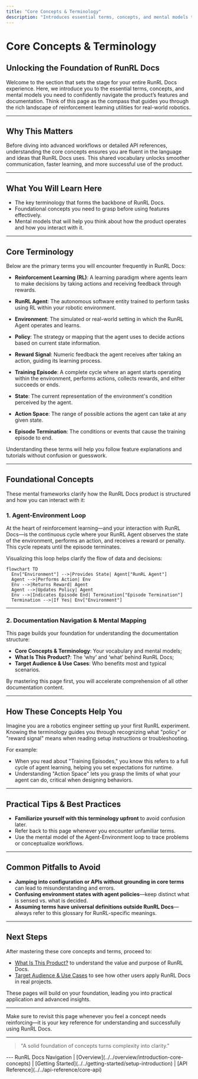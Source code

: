 ```yaml
---
title: "Core Concepts & Terminology"
description: "Introduces essential terms, concepts, and mental models that underpin product use. Prepares users for successful navigation of features and deeper documentation."
---
```


# Core Concepts & Terminology

## Unlocking the Foundation of RunRL Docs

Welcome to the section that sets the stage for your entire RunRL Docs experience. Here, we introduce you to the essential terms, concepts, and mental models you need to confidently navigate the product’s features and documentation. Think of this page as the compass that guides you through the rich landscape of reinforcement learning utilities for real-world robotics.

---

## Why This Matters

Before diving into advanced workflows or detailed API references, understanding the core concepts ensures you are fluent in the language and ideas that RunRL Docs uses. This shared vocabulary unlocks smoother communication, faster learning, and more successful use of the product.


---

## What You Will Learn Here

- The key terminology that forms the backbone of RunRL Docs.
- Foundational concepts you need to grasp before using features effectively.
- Mental models that will help you think about how the product operates and how you interact with it.


---

## Core Terminology

Below are the primary terms you will encounter frequently in RunRL Docs:

- **Reinforcement Learning (RL)**: A learning paradigm where agents learn to make decisions by taking actions and receiving feedback through rewards.

- **RunRL Agent**: The autonomous software entity trained to perform tasks using RL within your robotic environment.

- **Environment**: The simulated or real-world setting in which the RunRL Agent operates and learns.

- **Policy**: The strategy or mapping that the agent uses to decide actions based on current state information.

- **Reward Signal**: Numeric feedback the agent receives after taking an action, guiding its learning process.

- **Training Episode**: A complete cycle where an agent starts operating within the environment, performs actions, collects rewards, and either succeeds or ends.

- **State**: The current representation of the environment's condition perceived by the agent.

- **Action Space**: The range of possible actions the agent can take at any given state.

- **Episode Termination**: The conditions or events that cause the training episode to end.


<Note>
Understanding these terms will help you follow feature explanations and tutorials without confusion or guesswork.
</Note>


---

## Foundational Concepts

These mental frameworks clarify how the RunRL Docs product is structured and how you can interact with it:

### 1. Agent-Environment Loop

At the heart of reinforcement learning—and your interaction with RunRL Docs—is the continuous cycle where your RunRL Agent observes the state of the environment, performs an action, and receives a reward or penalty. This cycle repeats until the episode terminates.

Visualizing this loop helps clarify the flow of data and decisions:

```mermaid
flowchart TD
  Env["Environment"] -->|Provides State| Agent["RunRL Agent"]
  Agent -->|Performs Action| Env
  Env -->|Returns Reward| Agent
  Agent -->|Updates Policy| Agent
  Env -->|Indicates Episode End| Termination["Episode Termination"]
  Termination -->|If Yes| Env["Environment"]
```

---

### 2. Documentation Navigation & Mental Mapping

This page builds your foundation for understanding the documentation structure:

- **Core Concepts & Terminology**: Your vocabulary and mental models;
- **What Is This Product?**: The ‘why’ and ‘what’ behind RunRL Docs;
- **Target Audience & Use Cases**: Who benefits most and typical scenarios.

By mastering this page first, you will accelerate comprehension of all other documentation content.


---

## How These Concepts Help You

Imagine you are a robotics engineer setting up your first RunRL experiment. Knowing the terminology guides you through recognizing what "policy" or "reward signal" means when reading setup instructions or troubleshooting.

For example:

- When you read about "Training Episodes," you know this refers to a full cycle of agent learning, helping you set expectations for runtime.
- Understanding "Action Space" lets you grasp the limits of what your agent can do, critical when designing behaviors.


---

## Practical Tips & Best Practices

- **Familiarize yourself with this terminology upfront** to avoid confusion later.
- Refer back to this page whenever you encounter unfamiliar terms.
- Use the mental model of the Agent-Environment loop to trace problems or conceptualize workflows.


---

## Common Pitfalls to Avoid

- **Jumping into configuration or APIs without grounding in core terms** can lead to misunderstanding and errors.
- **Confusing environment states with agent policies**—keep distinct what is sensed vs. what is decided.
- **Assuming terms have universal definitions outside RunRL Docs**—always refer to this glossary for RunRL-specific meanings.


---

## Next Steps

After mastering these core concepts and terms, proceed to:

- [What Is This Product?](../introduction-core-concepts/product-intro-value) to understand the value and purpose of RunRL Docs.
- [Target Audience & Use Cases](../introduction-core-concepts/target-audience-use-cases) to see how other users apply RunRL Docs in real projects.

These pages will build on your foundation, leading you into practical application and advanced insights.


---

Make sure to revisit this page whenever you feel a concept needs reinforcing—it is your key reference for understanding and successfully using RunRL Docs.


---

> "A solid foundation of concepts turns complexity into clarity."


<footer>
---
RunRL Docs Navigation | [Overview](../../overview/introduction-core-concepts) | [Getting Started](../../getting-started/setup-introduction) | [API Reference](../../api-reference/core-api)
</footer>
